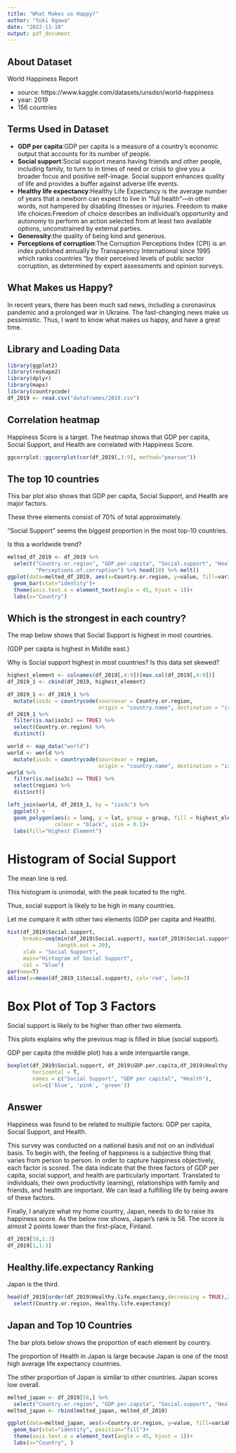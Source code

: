 ```yaml
---
title: "What Makes us Happy?"
author: "Yuki Ogawa"
date: "2022-11-18"
output: pdf_document
---
```


## About Dataset
World Happiness Report

 - source: https://www.kaggle.com/datasets/unsdsn/world-happiness
 - year: 2019
 - 156 countries

## Terms Used in Dataset

 - **GDP per capita**:GDP per capita is a measure of a country's economic output that accounts for its number of people.
 - **Social support**:Social support means having friends and other people, including family, to turn to in times of need or crisis to give you a broader focus and positive self-image. Social support enhances quality of life and provides a buffer against adverse life events.
 - **Healthy life expectancy**:Healthy Life Expectancy is the average number of years that a newborn can expect to live in "full health"—in other words, not hampered by disabling illnesses or injuries.
Freedom to make life choices:Freedom of choice describes an individual's opportunity and autonomy to perform an action selected from at least two available options, unconstrained by external parties.
 - **Generosity**:the quality of being kind and generous.
 - **Perceptions of corruption**:The Corruption Perceptions Index (CPI) is an index published annually by Transparency International since 1995 which ranks countries "by their perceived levels of public sector corruption, as determined by expert assessments and opinion surveys.

## What Makes us Happy? 
In recent years, there has been much sad news, including a coronavirus pandemic and a prolonged war in Ukraine.
The fast-changing news make us pessimistic. Thus, I want to know what makes us happy, and have a great time. 

\newpage

## Library and Loading Data

```r
library(ggplot2)
library(reshape2)
library(dplyr)
library(maps)
library(countrycode)
df_2019 <- read.csv("dataframes/2019.csv")
```

\newpage

## Correlation heatmap

Happiness Score is a target.
The heatmap shows that GDP per capita, Social Support, and Health are correlated with Happiness Score.

```r
ggcorrplot::ggcorrplot(cor(df_2019[,3:9], method="pearson"))
```
\newpage

## The top 10 countries

This bar plot also shows that GDP per capita, Social Support, and Health are major factors.

These three elements consist of 70% of total approximately.

"Social Support" seems the biggest proportion in the most top-10 countries.

Is this a worldwide trend?

```r
melted_df_2019 <- df_2019 %>%
  select("Country.or.region", "GDP.per.capita", "Social.support", "Healthy.life.expectancy","Freedom.to.make.life.choices","Generosity",
         "Perceptions.of.corruption") %>% head(10) %>% melt()
ggplot(data=melted_df_2019, aes(x=Country.or.region, y=value, fill=variable))+
  geom_bar(stat="identity")+
  theme(axis.text.x = element_text(angle = 45, hjust = 1))+
  labs(x="Country")
```

\newpage

## Which is the strongest in each country? 

The map below shows that Social Support is highest in most countries. 

(GDP per caipta is highest in Middle east.) 

Why is Social support highest in most countries? Is this data set skewed?

```r
highest_element <- colnames(df_2019[,4:9])[max.col(df_2019[,4:9])]
df_2019_1 <- cbind(df_2019, highest_element)

df_2019_1 <- df_2019_1 %>% 
  mutate(iso3c = countrycode(sourcevar = Country.or.region,
                             origin = "country.name", destination = "iso3c"))
df_2019_1 %>%
  filter(is.na(iso3c) == TRUE) %>%
  select(Country.or.region) %>%
  distinct()

world <- map_data("world")
world <- world %>% 
  mutate(iso3c = countrycode(sourcevar = region,
                             origin = "country.name", destination = "iso3c"))
world %>%
  filter(is.na(iso3c) == TRUE) %>%
  select(region) %>%
  distinct()

left_join(world, df_2019_1, by = "iso3c") %>% 
  ggplot() + 
  geom_polygon(aes(x = long, y = lat, group = group, fill = highest_element),
               colour = "black", size = 0.1)+
  labs(fill="Highest Element")
```

\newpage

# Histogram of Social Support
The mean line is red. 

This histogram is unimodal, with the peak located to the right.

Thus, social support is likely to be high in many countries.

Let me compare it with other two elements (GDP per capita and Health).

```r
hist(df_2019$Social.support,
     breaks=seq(min(df_2019$Social.support), max(df_2019$Social.support),
                length.out = 20),
     xlab = "Social Support",
     main="Histogram of Social Support",
     col = "blue")
par(new=T)
abline(v=mean(df_2019_1$Social.support), col='red', lwd=3)
```

\newpage

# Box Plot of Top 3 Factors 

Social support is likely to be higher than other two elements.

This plots explains why the previous map is filled in blue (social support).

GDP per capita (the middle plot) has a wide interquartile range.

```r
boxplot(df_2019$Social.support, df_2019$GDP.per.capita,df_2019$Healthy.life.expectancy,
        horizontal = T,
        names = c("Social Support", "GDP per capital", "Health"),
        col=c('blue', 'pink', 'green'))
```

## Answer

Happiness was found to be related to multiple factors: GDP per capita, Social Support, and Health.

This survey was conducted on a national basis and not on an individual basis. To begin with, the feeling of happiness is a subjective thing that varies from person to person. In order to capture happiness objectively, each factor is scored. The data indicate that the three factors of GDP per capita, social support, and health are particularly important. Translated to individuals, their own productivity (earning), relationships with family and friends, and health are important. We can lead a fulfilling life by being aware of these factors.

\newpage 

Finally, I analyze what my home country, Japan, needs to do to raise its happiness score. As the below row shows, Japan's rank is 58. The score is almost 2 points lower than the first-place, Finland.

```r
df_2019[58,1:3]
df_2019[1,1:3]
```

## Healthy.life.expectancy Ranking

Japan is the third. 
```r
head(df_2019[order(df_2019$Healthy.life.expectancy,decreasing = TRUE),2:6]) %>%
  select(Country.or.region, Healthy.life.expectancy)
```

\newpage

## Japan and Top 10 Countries 

The bar plots below shows the proportion of each element by country. 

The proportion of Health in Japan is large because Japan is one of the most high average life expectancy countries.

The other proportion of Japan is similar to other countries. Japan scores low overall. 
```r

melted_japan <- df_2019[58,] %>%
  select("Country.or.region", "GDP.per.capita", "Social.support", "Healthy.life.expectancy","Freedom.to.make.life.choices","Generosity", "Perceptions.of.corruption")  %>% melt()
melted_japan <- rbind(melted_japan, melted_df_2019)

ggplot(data=melted_japan, aes(x=Country.or.region, y=value, fill=variable))+
  geom_bar(stat="identity", position="fill")+
  theme(axis.text.x = element_text(angle = 45, hjust = 1))+
  labs(x="Country", )
```
